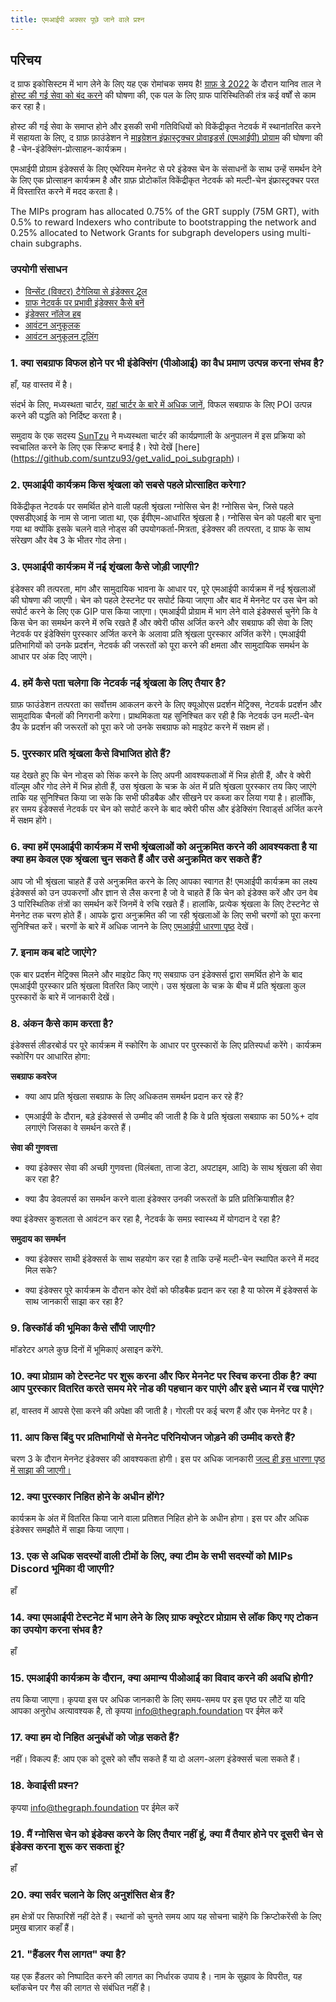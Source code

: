 ```yaml
---
title: एमआईपी अक्सर पूछे जाने वाले प्रश्न
---
```


## परिचय

द ग्राफ इकोसिस्टम में भाग लेने के लिए यह एक रोमांचक समय है! [ग्राफ़ डे 2022](https://thegraph.com/graph-day/2022/) के दौरान यानिव ताल ने [होस्ट की गई सेवा को बंद करने](https://thegraph.com/blog/sunsetting-hosted-service/) की घोषणा की, एक पल के लिए ग्राफ पारिस्थितिकी तंत्र कई वर्षों से काम कर रहा है।

होस्ट की गई सेवा के समाप्त होने और इसकी सभी गतिविधियों को विकेंद्रीकृत नेटवर्क में स्थानांतरित करने में सहायता के लिए, द ग्राफ़ फ़ाउंडेशन ने [माइग्रेशन इंफ्रास्ट्रक्चर प्रोवाइडर्स (एमआईपी) प्रोग्राम](https://thegraph.com/blog/mips-multi) की घोषणा की है -चेन-इंडेक्सिंग-प्रोत्साहन-कार्यक्रम।

एमआईपी प्रोग्राम इंडेक्सर्स के लिए एथेरियम मेननेट से परे इंडेक्स चेन के संसाधनों के साथ उन्हें समर्थन देने के लिए एक प्रोत्साहन कार्यक्रम है और ग्राफ़ प्रोटोकॉल विकेंद्रीकृत नेटवर्क को मल्टी-चेन इंफ्रास्ट्रक्चर परत में विस्तारित करने में मदद करता है।

The MIPs program has allocated 0.75% of the GRT supply (75M GRT), with 0.5% to reward Indexers who contribute to bootstrapping the network and 0.25% allocated to Network Grants for subgraph developers using multi-chain subgraphs.

### उपयोगी संसाधन

-   [विन्सेंट (विक्टर) टैगेलिया से इंडेक्सर 2ूल](https://indexer-2ools.vincenttaglia.com/#/)
-   [ग्राफ नेटवर्क पर प्रभावी इंडेक्सर कैसे बनें](https://thegraph.com/blog/how-to-become-indexer/)
-   [इंडेक्सर नॉलेज हब](https://thegraph.academy/indexers/)
-   [आवंटन अनुकूलक](https://github.com/graphprotocol/allocationopt.jl)
-   [आवंटन अनुकूलन टूलिंग](https://github.com/anyblockanalytics/thegraph-allocation-optimization/)

### 1.  क्या सबग्राफ विफल होने पर भी इंडेक्सिंग (पीओआई) का वैध प्रमाण उत्पन्न करना संभव है?

हाँ, यह वास्तव में है।

संदर्भ के लिए, मध्यस्थता चार्टर, [यहां चार्टर के बारे में अधिक जानें](https://hackmd.io/@4Ln8SAS4RX-505bIHZTeRw/BJcHzpHDu#Abstract), विफल सबग्राफ के लिए POI उत्पन्न करने की पद्धति को निर्दिष्ट करता है।

समुदाय के एक सदस्य [SunTzu](https://github.com/suntzu93) ने मध्यस्थता चार्टर की कार्यप्रणाली के अनुपालन में इस प्रक्रिया को स्वचालित करने के लिए एक स्क्रिप्ट बनाई है। रेपो देखें [here] \(https://github.com/suntzu93/get_valid_poi_subgraph)।

### 2.  एमआईपी कार्यक्रम किस श्रृंखला को सबसे पहले प्रोत्साहित करेगा?

विकेंद्रीकृत नेटवर्क पर समर्थित होने वाली पहली श्रृंखला ग्नोसिस चेन है! ग्नोसिस चेन, जिसे पहले एक्सडीएआई के नाम से जाना जाता था, एक ईवीएम-आधारित श्रृंखला है। ग्नोसिस चेन को पहली बार चुना गया था क्योंकि इसके चलने वाले नोड्स की उपयोगकर्ता-मित्रता, इंडेक्सर की तत्परता, द ग्राफ के साथ संरेखण और वेब 3 के भीतर गोद लेना।

### 3.  एमआईपी कार्यक्रम में नई शृंखला कैसे जोड़ी जाएगी?

इंडेक्सर की तत्परता, मांग और सामुदायिक भावना के आधार पर, पूरे एमआईपी कार्यक्रम में नई श्रृंखलाओं की घोषणा की जाएगी। चेन को पहले टेस्टनेट पर सपोर्ट किया जाएगा और बाद में मेननेट पर उस चेन को सपोर्ट करने के लिए एक GIP पास किया जाएगा। एमआईपी प्रोग्राम में भाग लेने वाले इंडेक्सर्स चुनेंगे कि वे किस चेन का समर्थन करने में रुचि रखते हैं और क्वेरी फीस अर्जित करने और सबग्राफ की सेवा के लिए नेटवर्क पर इंडेक्सिंग पुरस्कार अर्जित करने के अलावा प्रति श्रृंखला पुरस्कार अर्जित करेंगे। एमआईपी प्रतिभागियों को उनके प्रदर्शन, नेटवर्क की जरूरतों को पूरा करने की क्षमता और सामुदायिक समर्थन के आधार पर अंक दिए जाएंगे।

### 4.  हमें कैसे पता चलेगा कि नेटवर्क नई श्रृंखला के लिए तैयार है?

ग्राफ़ फाउंडेशन तत्परता का सर्वोत्तम आकलन करने के लिए क्यूओएस प्रदर्शन मेट्रिक्स, नेटवर्क प्रदर्शन और सामुदायिक चैनलों की निगरानी करेगा। प्राथमिकता यह सुनिश्चित कर रही है कि नेटवर्क उन मल्टी-चेन डैप के प्रदर्शन की जरूरतों को पूरा करे जो उनके सबग्राफ को माइग्रेट करने में सक्षम हों।

### 5.  पुरस्कार प्रति श्रृंखला कैसे विभाजित होते हैं?

यह देखते हुए कि चेन नोड्स को सिंक करने के लिए अपनी आवश्यकताओं में भिन्न होती हैं, और वे क्वेरी वॉल्यूम और गोद लेने में भिन्न होती हैं, उस श्रृंखला के चक्र के अंत में प्रति श्रृंखला पुरस्कार तय किए जाएंगे ताकि यह सुनिश्चित किया जा सके कि सभी फीडबैक और सीखने पर कब्जा कर लिया गया है। हालाँकि, हर समय इंडेक्सर्स नेटवर्क पर चेन को सपोर्ट करने के बाद क्वेरी फीस और इंडेक्सिंग रिवार्ड्स अर्जित करने में सक्षम होंगे।

### 6.  क्या हमें एमआईपी कार्यक्रम में सभी श्रृंखलाओं को अनुक्रमित करने की आवश्यकता है या क्या हम केवल एक श्रृंखला चुन सकते हैं और उसे अनुक्रमित कर सकते हैं?

आप जो भी श्रृंखला चाहते हैं उसे अनुक्रमित करने के लिए आपका स्वागत है! एमआईपी कार्यक्रम का लक्ष्य इंडेक्सर्स को उन उपकरणों और ज्ञान से लैस करना है जो वे चाहते हैं कि चेन को इंडेक्स करें और उन वेब 3 पारिस्थितिक तंत्रों का समर्थन करें जिनमें वे रुचि रखते हैं। हालांकि, प्रत्येक श्रृंखला के लिए टेस्टनेट से मेननेट तक चरण होते हैं। आपके द्वारा अनुक्रमित की जा रही श्रृंखलाओं के लिए सभी चरणों को पूरा करना सुनिश्चित करें। चरणों के बारे में अधिक जानने के लिए [एमआईपी धारणा पृष्ठ](https://thegraphfoundation.notion.site/MIPs-Home-911e1187f1d94d12b247317265f81059) देखें।

### 7.  इनाम कब बांटे जाएंगे?

एक बार प्रदर्शन मेट्रिक्स मिलने और माइग्रेट किए गए सबग्राफ उन इंडेक्सर्स द्वारा समर्थित होने के बाद एमआईपी पुरस्कार प्रति श्रृंखला वितरित किए जाएंगे। उस श्रृंखला के चक्र के बीच में प्रति श्रृंखला कुल पुरस्कारों के बारे में जानकारी देखें।

### 8.  अंकन कैसे काम करता है?

इंडेक्सर्स लीडरबोर्ड पर पूरे कार्यक्रम में स्कोरिंग के आधार पर पुरस्कारों के लिए प्रतिस्पर्धा करेंगे। कार्यक्रम स्कोरिंग पर आधारित होगा:

**सबग्राफ कवरेज**

-   क्या आप प्रति श्रृंखला सबग्राफ के लिए अधिकतम समर्थन प्रदान कर रहे हैं?

-   एमआईपी के दौरान, बड़े इंडेक्सर्स से उम्मीद की जाती है कि वे प्रति श्रृंखला सबग्राफ का 50%+ दांव लगाएंगे जिसका वे समर्थन करते हैं।

**सेवा की गुणवत्ता**

-   क्या इंडेक्सर सेवा की अच्छी गुणवत्ता (विलंबता, ताजा डेटा, अपटाइम, आदि) के साथ श्रृंखला की सेवा कर रहा है?

-   क्या डैप डेवलपर्स का समर्थन करने वाला इंडेक्सर उनकी जरूरतों के प्रति प्रतिक्रियाशील है?

क्या इंडेक्सर कुशलता से आवंटन कर रहा है, नेटवर्क के समग्र स्वास्थ्य में योगदान दे रहा है?

**समुदाय का समर्थन**

-   क्या इंडेक्सर साथी इंडेक्सर्स के साथ सहयोग कर रहा है ताकि उन्हें मल्टी-चेन स्थापित करने में मदद मिल सके?

-   क्या इंडेक्सर पूरे कार्यक्रम के दौरान कोर देवों को फीडबैक प्रदान कर रहा है या फोरम में इंडेक्सर्स के साथ जानकारी साझा कर रहा है?

### 9.  डिस्कॉर्ड की भूमिका कैसे सौंपी जाएगी?

मॉडरेटर अगले कुछ दिनों में भूमिकाएं असाइन करेंगे.

### 10. क्या प्रोग्राम को टेस्टनेट पर शुरू करना और फिर मेननेट पर स्विच करना ठीक है? क्या आप पुरस्कार वितरित करते समय मेरे नोड की पहचान कर पाएंगे और इसे ध्यान में रख पाएंगे?

हां, वास्तव में आपसे ऐसा करने की अपेक्षा की जाती है। गोरली पर कई चरण हैं और एक मेननेट पर है।

### 11. आप किस बिंदु पर प्रतिभागियों से मेननेट परिनियोजन जोड़ने की उम्मीद करते हैं?

चरण 3 के दौरान मेननेट इंडेक्सर की आवश्यकता होगी। इस पर अधिक जानकारी [जल्द ही इस धारणा पृष्ठ में साझा की जाएगी।](https://thegraphfoundation.notion.site/MIPs-Home-911e1187f1d94d12b247317265f81059)

### 12. क्या पुरस्कार निहित होने के अधीन होंगे?

कार्यक्रम के अंत में वितरित किया जाने वाला प्रतिशत निहित होने के अधीन होगा। इस पर और अधिक इंडेक्सर समझौते में साझा किया जाएगा।

### 13. एक से अधिक सदस्यों वाली टीमों के लिए, क्या टीम के सभी सदस्यों को MIPs Discord भूमिका दी जाएगी?

हाँ

### 14. क्या एमआईपी टेस्टनेट में भाग लेने के लिए ग्राफ क्यूरेटर प्रोग्राम से लॉक किए गए टोकन का उपयोग करना संभव है?

हाँ

### 15. एमआईपी कार्यक्रम के दौरान, क्या अमान्य पीओआई का विवाद करने की अवधि होगी?

तय किया जाएगा। कृपया इस पर अधिक जानकारी के लिए समय-समय पर इस पृष्ठ पर लौटें या यदि आपका अनुरोध अत्यावश्यक है, तो कृपया info@thegraph.foundation पर ईमेल करें

### 17. क्या हम दो निहित अनुबंधों को जोड़ सकते हैं?

नहीं। विकल्प हैं: आप एक को दूसरे को सौंप सकते हैं या दो अलग-अलग इंडेक्सर्स चला सकते हैं।

### 18. केवाईसी प्रश्न?

कृपया info@thegraph.foundation पर ईमेल करें

### 19. मैं ग्नोसिस चेन को इंडेक्स करने के लिए तैयार नहीं हूं, क्या मैं तैयार होने पर दूसरी चेन से इंडेक्स करना शुरू कर सकता हूं?

हाँ

### 20. क्या सर्वर चलाने के लिए अनुशंसित क्षेत्र हैं?

हम क्षेत्रों पर सिफारिशें नहीं देते हैं। स्थानों को चुनते समय आप यह सोचना चाहेंगे कि क्रिप्टोकरेंसी के लिए प्रमुख बाज़ार कहाँ हैं।

### 21. "हैंडलर गैस लागत" क्या है?

यह एक हैंडलर को निष्पादित करने की लागत का निर्धारक उपाय है। नाम के सुझाव के विपरीत, यह ब्लॉकचेन पर गैस की लागत से संबंधित नहीं है।
